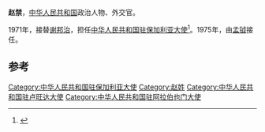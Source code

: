 '''赵禁'''，[[中华人民共和国|中华人民共和国]]政治人物、外交官。

1971年，接替[[谢邦治|谢邦治]]，担任[[中国驻保加利亚大使列表|中华人民共和国驻保加利亚大使]]<ref>{{cite web|author=中华人民共和国外交部|title=中国驻保加利亚历任大使|url=http://www.mfa.gov.cn/chn/pds/ziliao/wjrw/2167/2172/t9223.htm|publisher=中华人民共和国外交部|accessdate=2012-03-07}}</ref>。1975年，由[[孟钺|孟钺]]接任。

== 参考 ==
{{reflist}}
{{start box}}
{{s-dip}}
{{succession box|[[谢邦治|谢邦治]]|[[孟钺|孟钺]]|[[中国驻保加利亚大使列表|中华人民共和国驻保加利亚大使]]|1971年4月-1975年7月}}
{{succession box|[[張燦明|張燦明]]|[[種漢九|種漢九]]|[[中國駐也門大使列表|中華人民共和國駐阿拉伯也門大使]]|1975年9月－1979年12月}}
{{succession box|[[岳良|岳良]]|[[安峰石|安峰石]]|[[中國駐盧旺達大使列表|中華人民共和國駐盧旺達大使]]|1982年5月－1984年9月}}
{{end box}}
{{中国政治人物小作品}}

[[Category:中华人民共和国驻保加利亚大使|Category:中华人民共和国驻保加利亚大使]]
[[Category:赵姓|Category:赵姓]]
[[Category:中华人民共和国驻卢旺达大使|Category:中华人民共和国驻卢旺达大使]]
[[Category:中华人民共和国驻阿拉伯也门大使|Category:中华人民共和国驻阿拉伯也门大使]]